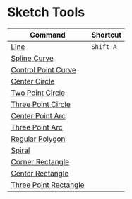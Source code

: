 # Sketch Tools

| Command                                                    | Shortcut  |
| ---------------------------------------------------------- | --------- |
| [Line](sketch-tool/line)                                   | `Shift-A` |
| [Spline Curve](sketch-tool/spline-curve)                   |           |
| [Control Point Curve](sketch-tool/control-point-curve)     |           |
| [Center Circle](sketch-tool/center-circle)                 |           |
| [Two Point Circle](sketch-tool/two-point-circle)           |           |
| [Three Point Circle](sketch-tool/three-point-circle)       |           |
| [Center Point Arc](sketch-tool/center-point-arc)           |           |
| [Three Point Arc](sketch-tool/three-point-arc)             |           |
| [Regular Polygon](sketch-tool/regular-polygon)             |           |
| [Spiral](sketch-tool/spiral)                               |           |
| [Corner Rectangle](sketch-tool/corner-rectangle)           |           |
| [Center Rectangle](sketch-tool/center-rectangle)           |           |
| [Three Point Rectangle](sketch-tool/three-point-rectangle) |           |

